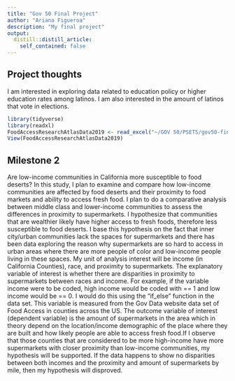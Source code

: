 ```yaml
---
title: "Gov 50 Final Project"
author: "Ariana Figueroa"
description: "My final project"
output:
  distill::distill_article:
    self_contained: false
---
```




## Project thoughts

I am interested in exploring data related to education policy or higher education rates among latinos. I am also interested in the amount of latinos that vote in elections.

```r
library(tidyverse)
library(readxl)
FoodAccessResearchAtlasData2019 <- read_excel("~/GOV 50/PSETS/gov50-final-project/FoodAccessResearchAtlasData2019.xlsx", sheet = 3)
View(FoodAccessResearchAtlasData2019)
```

## Milestone 2

Are low-income communities in California more susceptible to food deserts? In this study, I plan to examine and compare how low-income communities are affected by food deserts and their proximity to food markets and ability to access fresh food. I plan to do a comparative analysis between middle class and lower-income communities to assess the differences in proximity to supermarkets. I hypothesize that communities that are wealthier likely have higher access to fresh foods, therefore less susceptible to food deserts. I base this hypothesis on the fact that inner city/urban communities lack the spaces for supermarkets and there has been data exploring the reason why supermarkets are so hard to access in urban areas where there are more people of color and low-income people living in these spaces. My unit of analysis interest will be income (in California Counties), race, and proximity to supermarkets. The explanatory variable of interest is whether there are disparities in proximity to supermarkets between races and income. For example, if the variable income were to be coded, high income would be coded with == 1 and low income would be == 0. I would do this using the "if_else" function in the data set. This variable is measured from the Gov Data website data set of Food Access in counties across the US. The outcome variable of interest (dependent variable) is the amount of supermarkets in the area which in theory depend on the location/income demographic of the place where they are built and how likely people are able to access fresh food.If I observe that those counties that are considered to be more high-income have more supermarkets with closer proximity than low-income communities, my hypothesis will be supported. If the data happens to show no disparities between both incomes and the proximity and amount of supermarkets by mile, then my hypothesis will disproved. 




